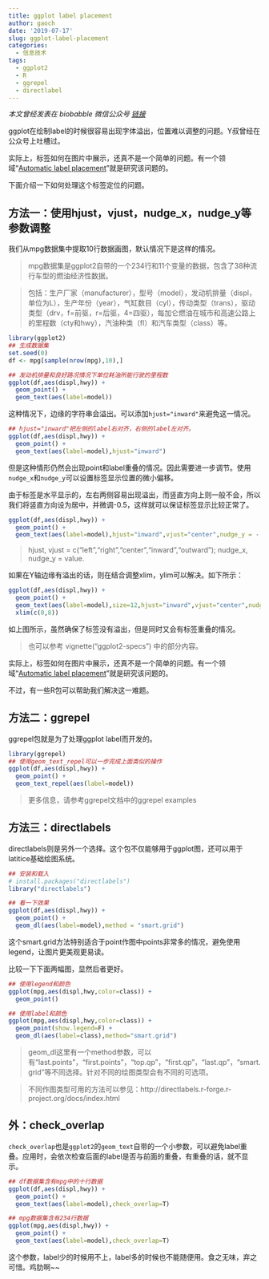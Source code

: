 ```yaml
---
title: ggplot label placement
author: gaoch
date: '2019-07-17'
slug: ggplot-label-placement
categories:
  - 信息技术
tags:
  - ggplot2
  - R
  - ggrepel
  - directlabel
---
```


*本文曾经发表在 biobabble 微信公众号 [链接](https://mp.weixin.qq.com/s/6MMVsO22n9oKZNC7qC7g5A)*

ggplot在绘制label的时候很容易出现字体溢出，位置难以调整的问题。Y叔曾经在公众号上吐槽过。


实际上，标签如何在图片中展示，还真不是一个简单的问题。有一个领域“[Automatic label placement](https://en.wikipedia.org/wiki/Automatic_label_placement)”就是研究该问题的。

下面介绍一下如何处理这个标签定位的问题。

## 方法一：使用hjust，vjust，nudge_x，nudge_y等参数调整

我们从mpg数据集中提取10行数据画图，默认情况下是这样的情况。

> mpg数据集是ggplot2自带的一个234行和11个变量的数据，包含了38种流行车型的燃油经济性数据。

> 包括：生产厂家（manufacturer），型号（model），发动机排量（displ，单位为L），生产年份（year），气缸数目（cyl），传动类型（trans），驱动类型（drv，f=前驱，r=后驱，4=四驱），每加仑燃油在城市和高速公路上的里程数（cty和hwy），汽油种类（fl）和汽车类型（class）等。


```r
library(ggplot2)
## 生成数据集
set.seed(0)
df <- mpg[sample(nrow(mpg),10),]

## 发动机排量和良好路况情况下单位耗油所能行驶的里程数
ggplot(df,aes(displ,hwy)) + 
  geom_point() + 
  geom_text(aes(label=model))

```

这种情况下，边缘的字符串会溢出。可以添加`hjust="inward"`来避免这一情况。

```r
## hjust="inward"把左侧的label右对齐，右侧的label左对齐。
ggplot(df,aes(displ,hwy)) + 
  geom_point() + 
  geom_text(aes(label=model),hjust="inward")
```

但是这种情形仍然会出现point和label重叠的情况。因此需要进一步调节。使用`nudge_x`和`nudge_y`可以设置标签显示位置的微小偏移。

由于标签是水平显示的，左右两侧容易出现溢出，而竖直方向上则一般不会，所以我们将竖直方向设为居中，并微调-0.5，这样就可以保证标签显示比较正常了。

```r
ggplot(df,aes(displ,hwy)) + 
  geom_point() + 
  geom_text(aes(label=model),hjust="inward",vjust="center",nudge_y = -.5)

```

> hjust, vjust = c("left","right","center","inward","outward");
> nudge_x, nudge_y = value.

如果在Y轴边缘有溢出的话，则在结合调整xlim，ylim可以解决。如下所示：


```r
ggplot(df,aes(displ,hwy)) + 
  geom_point() + 
  geom_text(aes(label=model),size=12,hjust="inward",vjust="center",nudge_y = -.5) + 
  xlim(c(0,8))
```

如上图所示，虽然确保了标签没有溢出，但是同时又会有标签重叠的情况。

> 也可以参考 vignette("ggplot2-specs") 中的部分内容。

实际上，标签如何在图片中展示，还真不是一个简单的问题。有一个领域“[Automatic label placement](https://en.wikipedia.org/wiki/Automatic_label_placement)”就是研究该问题的。

不过，有一些R包可以帮助我们解决这一难题。

## 方法二：ggrepel

ggrepel包就是为了处理ggplot label而开发的。


```r
library(ggrepel)
## 使用geom_text_repel可以一步完成上面类似的操作
ggplot(df,aes(displ,hwy)) + 
  geom_point() + 
  geom_text_repel(aes(label=model))
```

> 更多信息，请参考ggrepel文档中的ggrepel examples


## 方法三：directlabels

directlabels则是另外一个选择。这个包不仅能够用于ggplot图，还可以用于latitice基础绘图系统。


```r
## 安装和载入
# install.packages("directlabels")
library("directlabels")

## 看一下效果
ggplot(df,aes(displ,hwy)) + 
  geom_point() + 
  geom_dl(aes(label=model),method = "smart.grid")

```

这个smart.grid方法特别适合于point作图中points非常多的情况，避免使用legend，让图片更美观更易读。

比较一下下面两幅图，显然后者更好。

```r
## 使用legend和颜色
ggplot(mpg,aes(displ,hwy,color=class)) + 
  geom_point()

## 使用label和颜色
ggplot(mpg,aes(displ,hwy,color=class)) + 
  geom_point(show.legend=F) + 
  geom_dl(aes(label=class),method="smart.grid")
```


> geom_dl这里有一个method参数，可以有“last.points”，“first.points”，“top.qp”，“first.qp”，“last.qp”，“smart.grid”等不同选择。针对不同的绘图类型会有不同的可选项。

> 不同作图类型可用的方法可以参见：http://directlabels.r-forge.r-project.org/docs/index.html



## 外：check_overlap

`check_overlap`也是`ggplot2`的`geom_text`自带的一个小参数，可以避免label重叠。应用时，会依次检查后面的label是否与前面的重叠，有重叠的话，就不显示。


```r
## df数据集含有mpg中的十行数据
ggplot(df,aes(displ,hwy)) + 
  geom_point() + 
  geom_text(aes(label=model),check_overlap=T)

## mpg数据集含有234行数据
ggplot(mpg,aes(displ,hwy)) + 
  geom_point() + 
  geom_text(aes(label=model),check_overlap=T)
```

这个参数，label少的时候用不上，label多的时候也不能随便用。食之无味，弃之可惜。鸡肋啊~~

